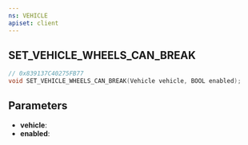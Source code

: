 ```yaml
---
ns: VEHICLE
apiset: client
---
```

## SET_VEHICLE_WHEELS_CAN_BREAK

```c
// 0x839137C40275FB77
void SET_VEHICLE_WHEELS_CAN_BREAK(Vehicle vehicle, BOOL enabled);
```


## Parameters
* **vehicle**:
* **enabled**: